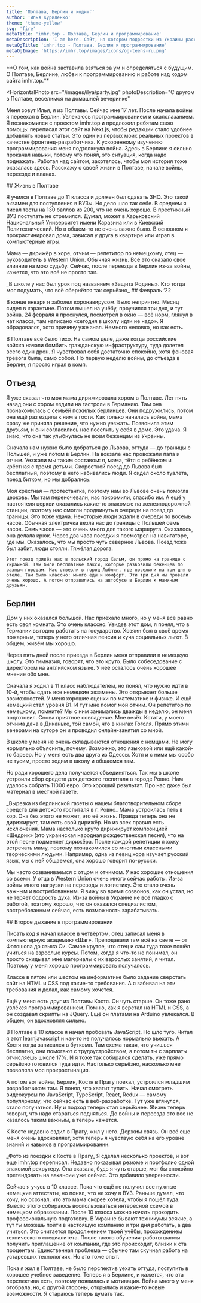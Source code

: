 ```yaml
---
title: 'Полтава, Берлин и кодинг'
author: 'Илья Куриленко'
theme: 'theme-yellow'
svg: 'fire'
metaTitle: 'imhr.top - Полтава, Берлин и программирование'
metaDescription: 'I am here. Сайт, на котором подростки из Украины рассказывают свои истории.'
metaOgTitle: 'imhr.top - Полтава, Берлин и программирование'
metaOgImage: 'https://imhr.top/images/icons/og-teens-ru.png'
---
```


<Heading img="/images/ilya/heading.jpg" photoLeft />

<Medium>
  **О том, как война заставила взяться за ум и определяться с будущим. О Полтаве, Берлине, любви к программированию и работе над кодом сайта imhr.top.**
</Medium>

<HorizontalPhoto
  src="/images/ilya/party.jpg"
  photoDescription="С другом в Полтаве, веселимся на домашней вечеринке"
>
  Меня зовут Илья, я из Полтавы. Сейчас мне 17 лет. После начала войны я переехал в Берлин. Увлекаюсь программированием и скалолазанием.  Я познакомился с проектом imhr.top и предложил ребятам свою помощь: переписал этот сайт на Next.js, чтобы редакции стало удобнее добавлять новые статьи. Это один из первых моих реальных проектов в качестве фронтенд-разработчика. К ускоренному изучению программирования меня подтолкнула война. Здесь в Берлине я сильно прокачал навыки, потому что понял, это ситуация, когда надо поднажать. Работая над сайтом, захотелось, чтобы моя история тоже оказалась здесь. Расскажу о своей жизни в Полтаве, начале войны, переезде и планах.
</HorizontalPhoto>

<Medium>
  ## Жизнь в Полтаве

  Я учился в Полтаве до 11 класса и должен был сдавать ЗНО. Это такой экзамен для поступления в ВУЗы. Но дело шло так себе. В среднем я писал тесты на 130 баллов из 200, что не очень хорошо. В престижный ВУЗ поступать не стремился. Думал, может в Харьковский Национальный Университет имени Каразина или в Киевский Политехнический. Но в общем-то не очень важно было. В основном я прокрастинировал дома, зависал у друга в квартире или играл в компьютерные игры.

  Мама — дирижёр в хоре, отчим — репетитор по немецкому, отец — руководитель в Western Union. Обычная жизнь. Всё это оказало свое влияние на мою судьбу. Сейчас, после переезда в Берлин из-за войны, кажется, что это всё не просто так.

</Medium>

<Medium>
  <PhotoAndText src='/images/ilya/military.jpg'>
    _В школе у нас был урок под названием «Защита Родины». Кто тогда мог подумать, что всё обернётся так серьёзно_
  </PhotoAndText>
</Medium>

<Medium>
  ## Февраль ‘22

  В конце января я заболел коронавирусом. Было неприятно. Месяц сидел в карантине. Потом вышел на учёбу, проучился три дня, и тут война. 24 февраля я проснулся, посмотрел в окно — всё норм, глянул в чат класса, там написано «сегодня в школу идти не надо». Я обрадовался, хотя причину уже знал. Немного неловко, но как есть. 

  В Полтаве всё было тихо. На самом деле, даже когда российские войска начали бомбить гражданскую инфраструктуру, туда долетел всего один дрон. Я чувствовал себя достаточно спокойно, хотя фоновая тревога была, само собой. Но первую неделю войны, до отъезда в Берлин, я просто играл в комп.

  ## Отъезд

  Я уже сказал что моя мама дирижировала хором в Полтаве. Лет пять назад они с хором ездили на гастроли в Германию. Там она познакомилась с семьёй пожилых берлинцев. Они подружились, потом она ещё раз ездила к ним в гости. Как только началась война, мама сразу же приняла решение, что нужно уезжать. Позвонила этим друзьям, и они согласились нас поселить у себя в доме. Это удача. Я знаю, что она так улыбнулась не всем беженцам из Украины.

  Сначала нам нужно было добраться до Львова, оттуда — до границы с Польшей, и уже потом в Берлин. На вокзале нас провожали папа и отчим. Уезжали мы таким составом: я, мама, тётя с ребёнком и крёстная с тремя детьми. Скоростной поезд до Львова был бесплатный, поэтому в него набивались люди. Я сидел около туалета, поезд битком, но мы добрались.

  Моя крёстная — протестантка, поэтому нам во Львове очень помогла церковь. Мы там переночевали, нас покормили, спасибо им. А ещё у настоятеля церкви оказались какие-то знакомые на железнодорожной станции, поэтому нас смогли продвинуть в очереди на поезд до границы. Это тоже удача. Некоторые люди ждали в очереди по восемь часов.
  <VerticalVideoAndText src="/video/ilya/lviv-poland.mp4" caption="Видео с телефона из поездки Львов&nbsp;—&nbsp;граница с Польшей">
    Обычная электричка везла нас до границы с Польшей семь часов. Семь часов — это очень много для такого маршрута. Оказалось, она делала крюк. Через два часа поездки я посмотрел на навигаторе, где мы. Оказалось, что мы просто чуть севернее Львова. Поезд тоже был забит, люди стояли. Тяжёлая дорога.

    Этот поезд привёз нас в польский город Хельм, он прямо на границе с Украиной. Там были бесплатные такси, которые развозили беженцев по разным городам. Нас отвезли в город Люблин, где поселили на три дня в отеле. Там было классно: много еды и комфорт. Эти три дня мы провели очень хорошо. А потом отправились на автобусе в Берлин к маминым друзьям.
  </VerticalVideoAndText>
</Medium>

<Medium>

## Берлин

  Дом у них оказался большой. Нас приехало много, но у меня всё равно есть своя комната. Это очень классно. Увидев этот дом, я понял, что в Германии выгодно работать на государство. Хозяин был в своё время пожарным, теперь у него отличная пенсия и куча социальных льгот. В общем, живём мы хорошо.

  Через пять дней после приезда в Берлин меня отправили в немецкую школу. Это гимназия, говорят, что это круто. Было собеседование с директором на английском языке. У неё осталось очень хорошее мнение обо мне.

  Сначала я ходил в 11 класс наблюдателем, но понял, что нужно идти в 10-й, чтобы сдать все немецкие экзамены. Это открывает больше возможностей. У меня хорошие оценки по математике и физике. И ещё немецкий стал уровня B1. И тут мне помог мой отчим. Он репетитор по немецкому, помните? Мы с ним занимались дважды в неделю, он меня подготовил. Снова приятное совпадение. Мне везёт. Кстати, у моего отчима дача в Диканьке, той самой, что в книгах Гоголя. Прямо этими вечерами на хуторе он и проводил онлайн-занятия со мной.

  В школе у меня не очень складываются отношения с немцами. Не могу нормально объяснить, почему. Возможно, это языковой или ещё какой-то барьер. Но у меня есть два друга из Одессы. Хотя и с ними мы особо не тусим, просто ходим в школу и общаемся там.

  Но ради хорошего дела получается объединяться. Так мы в школе устроили сбор средств для детского госпиталя в городе Ровно. Нам удалось собрать 11000 евро. Это хороший результат. Про нас даже был материал в местной газете.

</Medium>

<Medium>
  <PhotoAndText src='/images/ilya/newspaper.jpg'>
    _Вырезка из берлинской газеты о нашем благотворительном сборе средств для детского госпиталя в г. Ровно_
  </PhotoAndText>
</Medium>

<Medium>
  Мама устроилась петь в хор. Она без этого не может, это её жизнь. Правда теперь она не дирижирует, там есть свой дирижёр. Но из всех правил есть исключения. Мама настолько круто дирижирует композицией «Щедрик» (это украинская народная рождественская песня), что на этой песне подменяет дирижёра. После каждой репетиции я хожу встречать маму, поэтому познакомился со многими классными творческими людьми. Например, одна из певиц хора изучает русский язык, мы с ней общаемся, она хорошо говорит по-русски.

  Мы часто созваниваемся с отцом и отчимом. У нас хорошие отношения со всеми. У отца в Western Union очень много сейчас работы. Из-за войны много нагрузки на переводы и логистику. Это стало очень важным и востребованным. Я вижу во время созвонов, как он устал, но не теряет бодрость духа. Из-за войны в Украине не всё гладко с работой, поэтому хорошо, что он оказался специалистом, востребованным сейчас, есть возможность зарабатывать.
</Medium>

<Medium>
  ## Второе дыхание в программировании

  Писать код я начал классе в четвёртом, отец записал меня в компьютерную академию «Шаг». Преподавали там всё на свете — от Фотошопа до языка Си. Самое крутое, что отец и сам туда тоже пошёл учиться на взрослые курсы. Потом, когда я что-то не понимал, он просто скидывал мне материалы с их взрослых занятий, я читал. Поэтому у меня хорошо программировать получалось.

  Классе в пятом или шестом на информатике было задание сверстать сайт на HTML и CSS под какие-то требования. А я забивал на эти требования и делал, как самому хочется.

  Ещё у меня есть друг из Полтавы Костя. Он чуть старше. Он тоже рано увлёкся программированием. Помню, как я верстал на HTML и CSS, а он создавал скрипты на JQuery. Ещё он платами на Arduino увлекался. В общем, он вдохновлял сильно.

  В Полтаве в 10 классе я начал пробовать JavaScript. Но шло туго. Читал я этот learnjavascript и как-то не получалось нормально въехать. А Костя тогда записался в <BlankLink path="https://mate.academy/">буткэмп</BlankLink>. Там схема такая, что учишься бесплатно, они помогают с трудоустройством, а потом ты с зарплаты отчисляешь школе 17%. И я тоже так собирался сделать, уже прямо серьёзно готовился туда идти. Настолько серьёзно, насколько мне позволяла моя прокрастинация.

  А потом вот война, Берлин, Костя в Прагу поехал, устроился младшим разработчиком там. Я понял, что хватит тупить. Начал смотреть видеокурсы по JavaScript, TypeScript, React, Redux — самому популярному, что сейчас есть в веб-разработке. Тут уже втянулся, стало получаться. Ну и подход теперь стал серьёзнее. Жизнь теперь говорит, что надо стараться подняться. До войны и переезда это все не казалось таким важным, а теперь кажется.

  К Косте недавно ездил в Прагу, жил у него. Держим связь. Он всё еще меня очень вдохновляет, хотя теперь я чувствую себя на его уровне знаний и навыков в программировании.
</Medium>

<Medium>
  <PhotoAndText src='/images/ilya/with-kostya.jpg'>
    _Фото из поездки к Косте в Прагу_
  </PhotoAndText>
</Medium>

<Medium>
  Я сделал несколько проектов, и вот еще imhr.top переписал. Недавно показывал резюме и портфолио одной знакомой рекрутеру. Она сказала, будь я чуть старше, мог бы спокойно претендовать на вакансии уже сейчас. Это добавило уверенности.

  Сейчас я учусь в 10 классе. Пока что ещё не получил все нужные немецкие аттестаты, но понял, что не хочу в ВУЗ. Раньше думал, что хочу, но осознал, что это мама скорее хотела, чтобы я пошёл туда. Вместо этого собираюсь воспользоваться интересной схемой в немецком образовании. После 10 класса можно начать проходить профессиональную подготовку. В Украине бывают техникумы всякие, а тут ты можешь пойти в настоящую компанию и три дня работать, а два учиться. Это считается продолжением твоей учёбы, прохождением технического специалитета. После такого обучения-работы шансы получить приглашение от компании, где это происходит, близки к ста процентам. Единственная проблема — обычно там скучная работа на устаревших технологиях. Но это тоже опыт.

  Пока я жил в Полтаве, не было перспектив уехать оттуда, поступить в хорошее учебное заведение. Теперь я в Берлине, и кажется, что эта перспектива есть, поэтому появилась и мотивация. Война много у меня отобрала, но, с другой стороны, открылись и какие-то новые возможности. Я стараюсь теперь думать так.
</Medium>